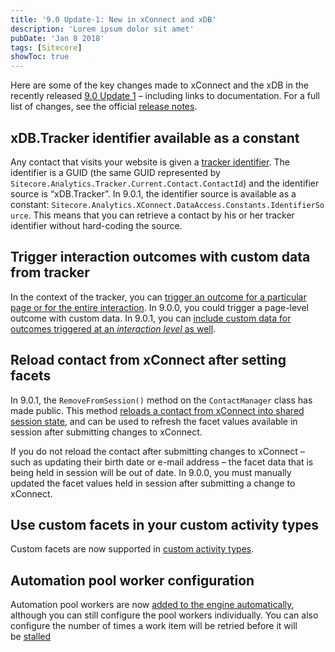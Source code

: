 ```yaml
---
title: '9.0 Update-1: New in xConnect and xDB'
description: 'Lorem ipsum dolor sit amet'
pubDate: 'Jan 8 2018'
tags: [Sitecore]
showToc: true
---
```


Here are some of the key changes made to xConnect and the xDB in the recently released [9.0 Update 1](https://dev.sitecore.net/Downloads/Sitecore_Experience_Platform/90/Sitecore_Experience_Platform_90_Update1.aspx) – including links to documentation. For a full list of changes, see the official [release notes](https://dev.sitecore.net/Downloads/Sitecore%20Experience%20Platform/90/Sitecore%20Experience%20Platform%2090%20Update1/Release%20Notes).

<!-- toc -->

## xDB.Tracker identifier available as a constant

Any contact that visits your website is given a [tracker identifier](http://doc.sitecore.net/developers/xp/xconnect/xconnect-model/contacts/contact-identifiers.html#tracker-identifier). The identifier is a GUID (the same GUID represented by
`Sitecore.Analytics.Tracker.Current.Contact.ContactId`) and the identifier source is “xDB.Tracker”. In 9.0.1, the identifier source is available as a constant: `Sitecore.Analytics.XConnect.DataAccess.Constants.IdentifierSource`. This means that you can retrieve a contact by his or her tracker identifier without hard-coding the source.

## Trigger interaction outcomes with custom data from tracker

In the context of the tracker, you can [trigger an outcome for a particular page or for the entire interaction](http://doc.sitecore.net/developers/xp/tracking-and-session/tracker/tracking-events/trigger-built-in-event-types.html#trigger-an-outcome). In 9.0.0, you could trigger a page-level outcome with custom data. In 9.0.1, you can [include custom data for outcomes triggered at an _interaction level_ as well](http://doc.sitecore.net/developers/xp/tracking-and-session/tracker/tracking-events/trigger-custom-event/index.html#capturing-custom-outcome-data).

## Reload contact from xConnect after setting facets

In 9.0.1, the `RemoveFromSession()` method on the `ContactManager` class has made public. This method [reloads a contact from xConnect into shared session state](http://the%20http//doc.sitecore.net/developers/xp/tracking-and-session/tracker/tracking-contacts/contact-facets/update-facets.html#re-loading-contact-data), and can be used to refresh the facet values available in session after submitting changes to xConnect.

<Block class="note">
If you do not reload the contact after submitting changes to xConnect – such as updating their birth date or e-mail address – the facet data that is being held in session will be out of date. In 9.0.0, you must manually updated the facet values held in session after submitting a change to xConnect.
</Block>

## Use custom facets in your custom activity types

Custom facets are now supported in [custom activity types](https://doc.sitecore.net/developers/xp/marketing-automation/activities/activity-types/create-an-activity-type.html).

## Automation pool worker configuration

Automation pool workers are now [added to the engine automatically](https://doc.sitecore.net/developers/xp/marketing-automation/automation-engine/processing/index.html#configure-pool-workers), although you can still configure the pool workers individually. You can also configure the number of times a work item will be retried before it will be [stalled](https://doc.sitecore.net/developers/xp/marketing-automation/automation-engine/processing/index.html#stalling-work-items)
